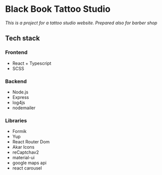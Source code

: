 # Black Book Tattoo Studio
_This is a project for a tattoo studio website. Prepared also for barber shop_

## Tech stack

### Frontend
- React + Typescript
- SCSS

### Backend
- Node.js
- Express
- log4js
- nodemailer

### Libraries
- Formik
- Yup
- React Router Dom
- Akar Icons
- reCaptchav2
- material-ui
- google maps api
- react carousel